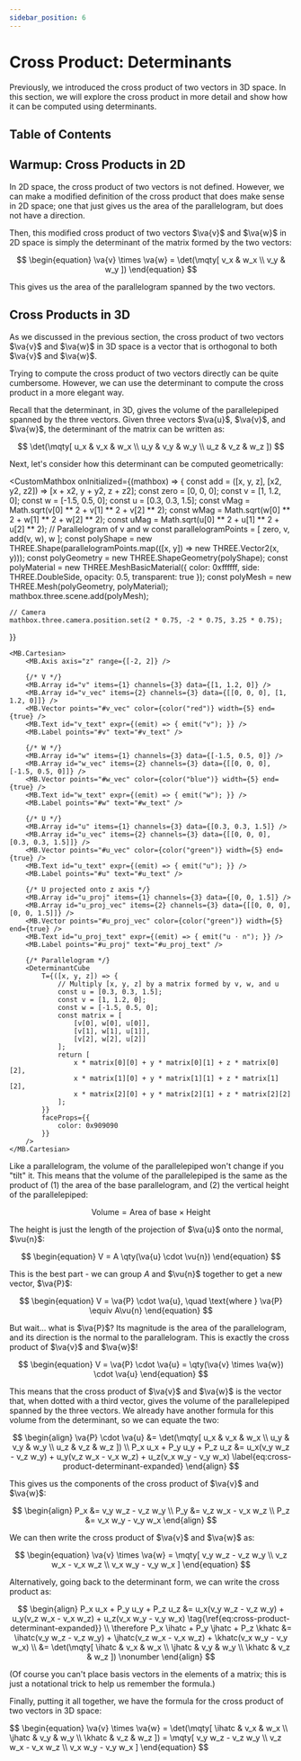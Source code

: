 ```yaml
---
sidebar_position: 6
---
```




# Cross Product: Determinants

Previously, we introduced the cross product of two vectors in 3D space.
In this section, we will explore the cross product in more detail and show how it can be computed using determinants.

## Table of Contents

<TOCInline toc={toc} />

## Warmup: Cross Products in 2D

In 2D space, the cross product of two vectors is not defined.
However, we can make a modified definition of the cross product that does make sense in 2D space; one that just gives us the area of the parallelogram, but does not have a direction.

Then, this modified cross product of two vectors $\va{v}$ and $\va{w}$ in 2D space is simply the determinant of the matrix formed by the two vectors:

$$
\begin{equation}
\va{v} \times \va{w} = \det(\mqty[ v_x & w_x \\ v_y & w_y ])
\end{equation}
$$

This gives us the area of the parallelogram spanned by the two vectors.

## Cross Products in 3D

As we discussed in the previous section, the cross product of two vectors $\va{v}$ and $\va{w}$ in 3D space is a vector that is orthogonal to both $\va{v}$ and $\va{w}$.

Trying to compute the cross product of two vectors directly can be quite cumbersome.
However, we can use the determinant to compute the cross product in a more elegant way.

Recall that the determinant, in 3D, gives the volume of the parallelepiped spanned by the three vectors.
Given three vectors $\va{u}$, $\va{v}$, and $\va{w}$, the determinant of the matrix can be written as:

$$
\det(\mqty[ u_x & v_x & w_x \\ u_y & v_y & w_y \\ u_z & v_z & w_z ])
$$

Next, let's consider how this determinant can be computed geometrically:

<CustomMathbox onInitialized={(mathbox) => {
    const add = ([x, y, z], [x2, y2, z2]) => [x + x2, y + y2, z + z2];
    const zero = [0, 0, 0];
    const v = [1, 1.2, 0];
    const w = [-1.5, 0.5, 0];
    const u = [0.3, 0.3, 1.5];
    const vMag = Math.sqrt(v[0] ** 2 + v[1] ** 2 + v[2] ** 2);
    const wMag = Math.sqrt(w[0] ** 2 + w[1] ** 2 + w[2] ** 2);
    const uMag = Math.sqrt(u[0] ** 2 + u[1] ** 2 + u[2] ** 2);
    // Parallelogram of v and w
    const parallelogramPoints = [
        zero,
        v,
        add(v, w),
        w
    ];
    const polyShape = new THREE.Shape(parallelogramPoints.map(([x, y]) => new THREE.Vector2(x, y)));
    const polyGeometry = new THREE.ShapeGeometry(polyShape);
    const polyMaterial = new THREE.MeshBasicMaterial({ color: 0xffffff, side: THREE.DoubleSide, opacity: 0.5, transparent: true });
    const polyMesh = new THREE.Mesh(polyGeometry, polyMaterial);
    mathbox.three.scene.add(polyMesh);

    // Camera
    mathbox.three.camera.position.set(2 * 0.75, -2 * 0.75, 3.25 * 0.75);
}}
>
    <MB.Cartesian>
        <MB.Axis axis="z" range={[-2, 2]} />

        {/* V */}
        <MB.Array id="v" items={1} channels={3} data={[1, 1.2, 0]} />
        <MB.Array id="v_vec" items={2} channels={3} data={[[0, 0, 0], [1, 1.2, 0]]} />
        <MB.Vector points="#v_vec" color={color("red")} width={5} end={true} />
        <MB.Text id="v_text" expr={(emit) => { emit("v"); }} />
        <MB.Label points="#v" text="#v_text" />

        {/* W */}
        <MB.Array id="w" items={1} channels={3} data={[-1.5, 0.5, 0]} />
        <MB.Array id="w_vec" items={2} channels={3} data={[[0, 0, 0], [-1.5, 0.5, 0]]} />
        <MB.Vector points="#w_vec" color={color("blue")} width={5} end={true} />
        <MB.Text id="w_text" expr={(emit) => { emit("w"); }} />
        <MB.Label points="#w" text="#w_text" />

        {/* U */}
        <MB.Array id="u" items={1} channels={3} data={[0.3, 0.3, 1.5]} />
        <MB.Array id="u_vec" items={2} channels={3} data={[[0, 0, 0], [0.3, 0.3, 1.5]]} />
        <MB.Vector points="#u_vec" color={color("green")} width={5} end={true} />
        <MB.Text id="u_text" expr={(emit) => { emit("u"); }} />
        <MB.Label points="#u" text="#u_text" />

        {/* U projected onto z axis */}
        <MB.Array id="u_proj" items={1} channels={3} data={[0, 0, 1.5]} />
        <MB.Array id="u_proj_vec" items={2} channels={3} data={[[0, 0, 0], [0, 0, 1.5]]} />
        <MB.Vector points="#u_proj_vec" color={color("green")} width={5} end={true} />
        <MB.Text id="u_proj_text" expr={(emit) => { emit("u ⋅ n"); }} />
        <MB.Label points="#u_proj" text="#u_proj_text" />

        {/* Parallelogram */}
        <DeterminantCube
            T={([x, y, z]) => {
                // Multiply [x, y, z] by a matrix formed by v, w, and u
                const u = [0.3, 0.3, 1.5];
                const v = [1, 1.2, 0];
                const w = [-1.5, 0.5, 0];
                const matrix = [
                    [v[0], w[0], u[0]],
                    [v[1], w[1], u[1]],
                    [v[2], w[2], u[2]]
                ];
                return [
                    x * matrix[0][0] + y * matrix[0][1] + z * matrix[0][2],
                    x * matrix[1][0] + y * matrix[1][1] + z * matrix[1][2],
                    x * matrix[2][0] + y * matrix[2][1] + z * matrix[2][2]
                ];
            }}
            faceProps={{
                color: 0x909090
            }}
        />
    </MB.Cartesian>
</CustomMathbox>

Like a parallelogram, the volume of the parallelepiped won't change if you "tilt" it.
This means that the volume of the parallelepiped is the same as the product of (1) the area of the base parallelogram, and (2) the vertical height of the parallelepiped:

$$
\begin{equation}
\text{Volume} = \text{Area of base} \times \text{Height}
\end{equation}
$$

The height is just the length of the projection of $\va{u}$ onto the normal, $\vu{n}$:

$$
\begin{equation}
V = A \qty(\va{u} \cdot \vu{n})
\end{equation}
$$

This is the best part - we can group $A$ and $\vu{n}$ together to get a new vector, $\va{P}$:

$$
\begin{equation}
V = \va{P} \cdot \va{u}, \quad \text{where } \va{P} \equiv A\vu{n}
\end{equation}
$$

But wait... what is $\va{P}$? Its magnitude is the area of the parallelogram, and its direction is the normal to the parallelogram.
This is exactly the cross product of $\va{v}$ and $\va{w}$!

$$
\begin{equation}
V = \va{P} \cdot \va{u} = \qty(\va{v} \times \va{w}) \cdot \va{u}
\end{equation}
$$

This means that the cross product of $\va{v}$ and $\va{w}$ is the vector that, when dotted with a third vector, gives the volume of the parallelepiped spanned by the three vectors.
We already have another formula for this volume from the determinant, so we can equate the two:

$$
\begin{align}
\va{P} \cdot \va{u} &= \det(\mqty[ u_x & v_x & w_x \\ u_y & v_y & w_y \\ u_z & v_z & w_z ]) \\
P_x u_x + P_y u_y + P_z u_z &= u_x(v_y w_z - v_z w_y) + u_y(v_z w_x - v_x w_z) + u_z(v_x w_y - v_y w_x) \label{eq:cross-product-determinant-expanded}
\end{align}
$$

This gives us the components of the cross product of $\va{v}$ and $\va{w}$:

$$
\begin{align}
P_x &= v_y w_z - v_z w_y \\
P_y &= v_z w_x - v_x w_z \\
P_z &= v_x w_y - v_y w_x
\end{align}
$$

We can then write the cross product of $\va{v}$ and $\va{w}$ as:

$$
\begin{equation}
\va{v} \times \va{w} = \mqty[ v_y w_z - v_z w_y \\ v_z w_x - v_x w_z \\ v_x w_y - v_y w_x ]
\end{equation}
$$

Alternatively, going back to the determinant form, we can write the cross product as:

$$
\begin{align}
P_x u_x + P_y u_y + P_z u_z &= u_x(v_y w_z - v_z w_y) + u_y(v_z w_x - v_x w_z) + u_z(v_x w_y - v_y w_x) \tag{\ref{eq:cross-product-determinant-expanded}} \\
\therefore P_x \ihatc + P_y \jhatc + P_z \khatc &= \ihatc(v_y w_z - v_z w_y) + \jhatc(v_z w_x - v_x w_z) + \khatc(v_x w_y - v_y w_x) \\
&= \det(\mqty[ \ihatc & v_x & w_x \\ \jhatc & v_y & w_y \\ \khatc & v_z & w_z ]) \nonumber
\end{align}
$$

(Of course you can't place basis vectors in the elements of a matrix; this is just a notational trick to help us remember the formula.)

Finally, putting it all together, we have the formula for the cross product of two vectors in 3D space:

<Boxed>
$$
\begin{equation}
\va{v} \times \va{w} = \det(\mqty[ \ihatc & v_x & w_x \\ \jhatc & v_y & w_y \\ \khatc & v_z & w_z ]) = \mqty[ v_y w_z - v_z w_y \\ v_z w_x - v_x w_z \\ v_x w_y - v_y w_x ]
\end{equation}
$$
</Boxed>

